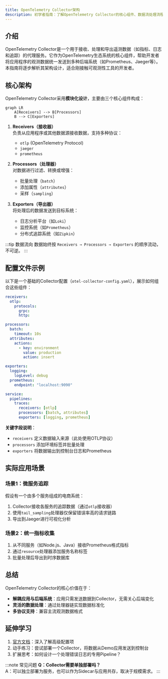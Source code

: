 ```yaml
---
title: OpenTelemetry Collector架构
description: 初学者指南：了解OpenTelemetry Collector的核心组件、数据流处理流程及实际应用场景
---
```


## 介绍

OpenTelemetry Collector是一个用于接收、处理和导出遥测数据（如指标、日志和追踪）的代理服务。它作为OpenTelemetry生态系统的核心组件，帮助开发者将应用程序的观测数据统一发送到多种后端系统（如Prometheus、Jaeger等）。<br />
本指南将逐步解析其架构设计，适合刚接触可观测性工具的开发者。

## 核心架构

OpenTelemetry Collector采用**模块化设计**，主要由三个核心组件构成：

```mermaid
graph LR
    A[Receivers] --> B[Processors]
    B --> C[Exporters]
```

1. **Receivers（接收器）**  
   负责从应用程序或其他数据源接收数据，支持多种协议：
   - `otlp` (OpenTelemetry Protocol)
   - `jaeger`
   - `prometheus`

2. **Processors（处理器）**  
   对数据进行过滤、转换或增强：
   - 批量处理（`batch`）
   - 添加属性（`attributes`）
   - 采样（`sampling`）

3. **Exporters（导出器）**  
   将处理后的数据发送到目标系统：
   - 日志分析平台（如`Loki`）
   - 监控系统（如`Prometheus`）
   - 分布式追踪系统（如`Zipkin`）

:::tip 数据流向
数据始终按 `Receivers → Processors → Exporters` 的顺序流动，不可逆。
:::

## 配置文件示例

以下是一个基础的Collector配置（`otel-collector-config.yaml`），展示如何组合这些组件：

```yaml
receivers:
  otlp:
    protocols:
      grpc:
      http:

processors:
  batch:
    timeout: 10s
  attributes:
    actions:
      - key: environment
        value: production
        action: insert

exporters:
  logging:
    logLevel: debug
  prometheus:
    endpoint: "localhost:9090"

service:
  pipelines:
    traces:
      receivers: [otlp]
      processors: [batch, attributes]
      exporters: [logging, prometheus]
```

**关键字段说明**：
- `receivers` 定义数据输入来源（此处使用OTLP协议）
- `processors` 添加环境标签并批量处理
- `exporters` 将数据输出到控制台日志和Prometheus

## 实际应用场景

### 场景1：微服务追踪
假设有一个由多个服务组成的电商系统：
1. Collector接收各服务的追踪数据（通过`otlp`接收器）
2. 使用`tail_sampling`处理器仅保留错误率高的请求链路
3. 导出到Jaeger进行可视化分析

### 场景2：统一指标收集
1. 从不同服务（如Node.js、Java）接收Prometheus格式指标
2. 通过`resource`处理器添加服务名称标签
3. 批量处理后导出到时序数据库

## 总结

OpenTelemetry Collector的核心价值在于：
- **解耦应用与后端系统**：应用只需发送数据到Collector，无需关心后端变化
- **灵活的数据处理**：通过处理器链实现数据标准化
- **多协议支持**：兼容主流观测数据格式

## 延伸学习

1. [官方文档](https://opentelemetry.io/docs/collector/)：深入了解高级配置项
2. 动手练习：尝试部署一个Collector，将数据从Demo应用发送到控制台
3. 扩展思考：如何设计一个处理错误日志的专用Pipeline？

:::note 常见问题
**Q：Collector需要单独部署吗？**  
A：可以独立部署为服务，也可以作为Sidecar与应用共存，取决于规模需求。
:::